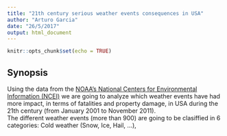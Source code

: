 ```yaml
---
title: "21th century serious weather events consequences in USA"
author: "Arturo Garcia"
date: "26/5/2017"
output: html_document
---
```


```r
knitr::opts_chunk$set(echo = TRUE)
```

## Synopsis
Using the data from the [NOAA's National Centers for Environmental Information (NCEI)](https://www.ncdc.noaa.gov/) we are going to analyze which weather events have had more impact, in terms of fatalities and property damage, in USA during the 21th century (from January 2001 to November 2011).   
The different weather events (more than 900) are going to be clasiffied in 6 categories: Cold weather (Snow, Ice, Hail, ...), 
